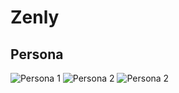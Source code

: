 # Zenly
## Persona
![Persona 1](assets/zenly/Persona 1.jpg)
![Persona 2](assets/zenly/persona1.jpg)
![Persona 2](assets/zenly/persona2.jpg)

